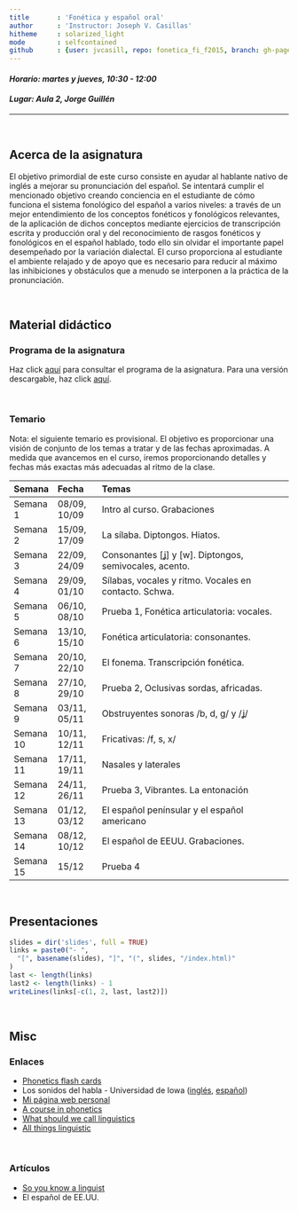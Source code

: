 ```yaml
---
title       : 'Fonética y español oral'
author      : 'Instructor: Joseph V. Casillas'
hitheme     : solarized_light
mode        : selfcontained
github      : {user: jvcasill, repo: fonetica_fi_f2015, branch: gh-pages}
---
```


#### *Horario: martes y jueves, 10:30 - 12:00*

#### *Lugar: Aula 2, Jorge Guillén*

----

</br> 

## Acerca de la asignatura

El objetivo primordial de este curso consiste en ayudar al hablante nativo de 
inglés a mejorar su pronunciación del español. Se intentará cumplir el 
mencionado objetivo creando conciencia en el estudiante de cómo funciona el 
sistema fonológico del español a varios niveles: a través de un mejor 
entendimiento de los conceptos fonéticos y fonológicos relevantes, de la 
aplicación de dichos conceptos mediante ejercicios de transcripción escrita y producción oral y del reconocimiento de rasgos fonéticos y fonológicos en el 
español hablado, todo ello sin olvidar el importante papel desempeñado por la variación dialectal. El curso proporciona al estudiante el ambiente relajado y 
de apoyo que es necesario para reducir al máximo las inhibiciones y obstáculos 
que a menudo se interponen a la práctica de la pronunciación.

</br> 

## Material didáctico

### Programa de la asignatura

Haz click [aquí](http://www.jvcasillas.com/fonetica_fi_f2015/slides/00_programa/index.html) para consultar el programa de la asignatura. Para una versión descargable, 
haz click [aquí](http://www.jvcasillas.com/fonetica_fi_f2015/libraries/assets/programa/index.pdf).

</br> 

### Temario

Nota: el siguiente temario es provisional. El objetivo es proporcionar una 
visión de conjunto de los temas a tratar y de las fechas aproximadas. A medida 
que avancemos en el curso, iremos proporcionando detalles y fechas más exactas 
más adecuadas al ritmo de la clase.

|   Semana  |    Fecha     |                         Temas                         |
| :-------- | :----------- | :---------------------------------------------------- |
| Semana 1  | 08/09, 10/09 | Intro al curso. Grabaciones                           |
| Semana 2  | 15/09, 17/09 | La sílaba. Diptongos. Hiatos.                         |
| Semana 3  | 22/09, 24/09 | Consonantes [ʝ] y [w]. Diptongos, semivocales, acento.|
| Semana 4  | 29/09, 01/10 | Sílabas, vocales y ritmo. Vocales en contacto. Schwa. |
| Semana 5  | 06/10, 08/10 | Prueba 1, Fonética articulatoria: vocales.            |
| Semana 6  | 13/10, 15/10 | Fonética articulatoria: consonantes.                  |
| Semana 7  | 20/10, 22/10 | El fonema. Transcripción fonética.                    |
| Semana 8  | 27/10, 29/10 | Prueba 2, Oclusivas sordas, africadas.                |
| Semana 9  | 03/11, 05/11 | Obstruyentes sonoras /b, d, g/ y /ʝ/                  |
| Semana 10 | 10/11, 12/11 | Fricativas: /f, s, x/                                 |
| Semana 11 | 17/11, 19/11 | Nasales y laterales                                   |
| Semana 12 | 24/11, 26/11 | Prueba 3, Vibrantes. La entonación                    |
| Semana 13 | 01/12, 03/12 | El español penínsular y el español americano          |
| Semana 14 | 08/12, 10/12 | El español de EEUU. Grabaciones.                      |
| Semana 15 | 15/12        | Prueba 4                                              |

</br> 

## Presentaciones

```r
slides = dir('slides', full = TRUE)
links = paste0("- ", 
  "[", basename(slides), "]", "(", slides, "/index.html)"
)
last <- length(links)
last2 <- length(links) - 1
writeLines(links[-c(1, 2, last, last2)])
```

</br> 


## Misc

### Enlaces

- [Phonetics flash cards](https://quizlet.com/93374714/fonetica-flash-cards/)
- Los sonidos del habla - Universidad de Iowa ([inglés](http://soundsofspeech.uiowa.edu/english/english.html), [español](http://soundsofspeech.uiowa.edu/spanish/spanish.html))
- [Mi página web personal](http://www.jvcasillas.com)
- [A course in phonetics](http://linguistics.berkeley.edu/acip/)
- [What should we call linguistics](http://whatshouldwecalllinguistics.tumblr.com)
- [All things linguistic](http://allthingslinguistic.com)

</br> 

### Artículos

- [So you know a linguist](http://www.slideshare.net/Jayelem/so-you-know-a-linguist)
- El español de EE.UU.






